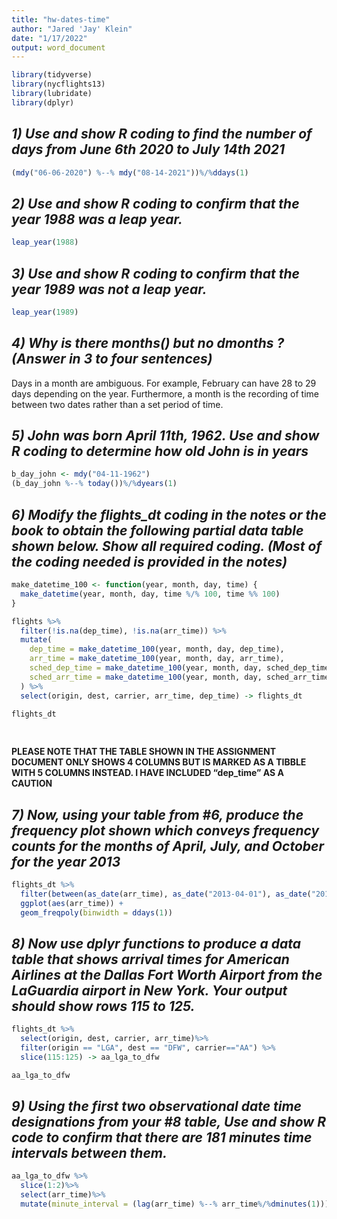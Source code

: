 ```yaml
---
title: "hw-dates-time"
author: "Jared 'Jay' Klein"
date: "1/17/2022"
output: word_document
---
```


```r
library(tidyverse)
library(nycflights13)
library(lubridate)  
library(dplyr)
```


## *1) Use and show R coding to find the number of days from June 6th 2020 to July 14th 2021*
```r
(mdy("06-06-2020") %--% mdy("08-14-2021"))%/%ddays(1)
```


## *2) Use and show R coding to confirm that the year 1988 was a leap year.*
```r
leap_year(1988)
```


## *3) Use and show R coding to confirm that the year 1989 was not a leap year.*
```r
leap_year(1989)
```


## *4)  Why is there months() but no dmonths ? (Answer in 3 to four sentences)*
Days in a month are ambiguous. For example, February can have 28 to 29 days depending on the year. Furthermore, a month is the recording of time between two dates rather than a set period of time.

## *5)  John was born April 11th, 1962. Use and show R coding to determine how old John is in years*
```r
b_day_john <- mdy("04-11-1962")
(b_day_john %--% today())%/%dyears(1)
```


## *6) Modify the flights_dt coding in the notes or the book to obtain the following partial data table shown below.  Show all required coding. (Most of the coding needed is provided in the notes)*
```r

make_datetime_100 <- function(year, month, day, time) {
  make_datetime(year, month, day, time %/% 100, time %% 100)
}

flights %>% 
  filter(!is.na(dep_time), !is.na(arr_time)) %>% 
  mutate(
    dep_time = make_datetime_100(year, month, day, dep_time),
    arr_time = make_datetime_100(year, month, day, arr_time),
    sched_dep_time = make_datetime_100(year, month, day, sched_dep_time),
    sched_arr_time = make_datetime_100(year, month, day, sched_arr_time)
  ) %>% 
  select(origin, dest, carrier, arr_time, dep_time) -> flights_dt

flights_dt
  
  
```
__PLEASE NOTE THAT THE TABLE SHOWN IN THE ASSIGNMENT DOCUMENT ONLY SHOWS 4 COLUMNS BUT IS MARKED AS A TIBBLE WITH 5 COLUMNS INSTEAD. I HAVE INCLUDED "dep_time" AS A CAUTION__ 

## *7) Now, using your table from #6, produce the frequency plot shown which conveys frequency counts for the months of April, July, and October for the year 2013*
```r
flights_dt %>%
  filter(between(as_date(arr_time), as_date("2013-04-01"), as_date("2013-10-01")))%>%
  ggplot(aes(arr_time)) + 
  geom_freqpoly(binwidth = ddays(1))
```


## *8) Now use dplyr functions to produce a data table that shows arrival times for American Airlines at the Dallas Fort Worth Airport from the LaGuardia airport in New York. Your output should show rows 115 to 125.*
```r
flights_dt %>%
  select(origin, dest, carrier, arr_time)%>%
  filter(origin == "LGA", dest == "DFW", carrier=="AA") %>%
  slice(115:125) -> aa_lga_to_dfw

aa_lga_to_dfw
```


## *9) Using the first two observational date time designations from your #8 table, Use and show R code to confirm that there are 181 minutes time intervals between them.*
```r
aa_lga_to_dfw %>%
  slice(1:2)%>%
  select(arr_time)%>%
  mutate(minute_interval = (lag(arr_time) %--% arr_time%/%dminutes(1)))
```

